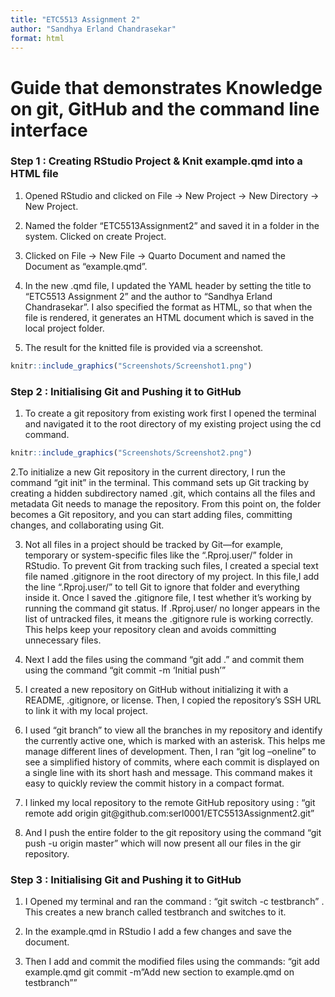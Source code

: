 ```yaml
---
title: "ETC5513 Assignment 2"
author: "Sandhya Erland Chandrasekar"
format: html
---
```


# Guide that demonstrates Knowledge on git, GitHub and the command line interface


### Step 1 : Creating RStudio Project & Knit example.qmd into a HTML file

1. Opened RStudio and clicked on File -> New Project -> New Directory -> New Project.

2. Named the folder "ETC5513Assignment2" and saved it in a folder in the system. Clicked on create Project.

3. Clicked on File -> New File -> Quarto Document and named the Document as "example.qmd".

4. In the new .qmd file, I updated the YAML header by setting the title to "ETC5513 Assignment 2" and the author to "Sandhya Erland Chandrasekar". I also specified the format as HTML, so that when the file is rendered, it generates an HTML document which is saved in the local project folder.

5. The result for the knitted file is provided via a screenshot. 

```r
knitr::include_graphics("Screenshots/Screenshot1.png")
```



### Step 2 : Initialising Git and Pushing it to GitHub

1. To create a git repository from existing work first I opened the terminal and navigated it to the root directory of my existing project using the cd command. 
```r
knitr::include_graphics("Screenshots/Screenshot2.png")
```



2.To initialize a new Git repository in the current directory, I run the command "git init" in the terminal. This command sets up Git tracking by creating a hidden subdirectory named .git, which contains all the files and metadata Git needs to manage the repository. From this point on, the folder becomes a Git repository, and you can start adding files, committing changes, and collaborating using Git.

3. Not all files in a project should be tracked by Git—for example, temporary or system-specific files like the ".Rproj.user/" folder in RStudio. To prevent Git from tracking such files, I created a special text file named .gitignore in the root directory of my project. 
In this file,I add the line ".Rproj.user/" to tell Git to ignore that folder and everything inside it. Once I saved the .gitignore file, I test whether it’s working by running the command git status. If .Rproj.user/ no longer appears in the list of untracked files, it means the .gitignore rule is working correctly. This helps keep your repository clean and avoids committing unnecessary files.

4. Next I add the files using the command "git add ." and commit them using the command "git commit -m 'Initial push' "

5. I created a new repository on GitHub without initializing it with a README, .gitignore, or license. Then, I copied the repository’s SSH URL to link it with my local project.

6. I used "git branch" to view all the branches in my repository and identify the currently active one, which is marked with an asterisk. This helps me manage different lines of development. Then, I ran "git log --oneline" to see a simplified history of commits, where each commit is displayed on a single line with its short hash and message. This command makes it easy to quickly review the commit history in a compact format.

7. I linked my local repository to the remote GitHub repository using : "git remote add origin git@github.com:serl0001/ETC5513Assignment2.git"

8. And I push the entire folder to the git repository using the command "git push -u origin master" which will now present all our files in the gir repository.


### Step 3 : Initialising Git and Pushing it to GitHub

1. I Opened my terminal and ran the command : "git switch -c testbranch" . This creates a new branch called testbranch and switches to it.

2. In the example.qmd in RStudio I add a few changes and save the document. 

3. Then I add and commit the modified files using the commands: "git add example.qmd
git commit -m "Add new section to example.qmd on testbranch""





